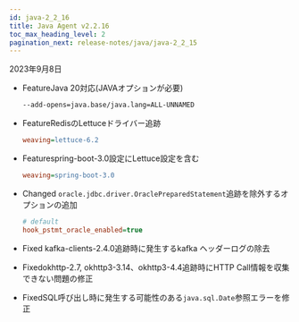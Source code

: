 ```yaml
---
id: java-2_2_16
title: Java Agent v2.2.16
toc_max_heading_level: 2
pagination_next: release-notes/java/java-2_2_15
---
```


2023年9月8日

-   <Status>Feature</Status>Java 20対応(JAVAオプションが必要)

    ```bash
    --add-opens=java.base/java.lang=ALL-UNNAMED
    ```

-   <Status>Feature</Status>RedisのLettuceドライバー追跡

    ```ini title='whatap.conf'
    weaving=lettuce-6.2
    ```

-   <Status>Feature</Status>spring-boot-3.0設定にLettuce設定を含む

    ```ini title='whatap.conf'
    weaving=spring-boot-3.0
    ```

-   <Status>Changed</Status> <code>oracle.jdbc.driver.OraclePreparedStatement</code>追跡を除外するオプションの追加

    ```ini title='whatap.conf'
    # default
    hook_pstmt_oracle_enabled=true
    ```

-   <Status>Fixed</Status> kafka-clients-2.4.0追跡時に発生するkafka ヘッダーログの除去

-   <Status>Fixed</Status>okhttp-2.7, okhttp3-3.14、okhttp3-4.4追跡時にHTTP Call情報を収集できない問題の修正

-   <Status>Fixed</Status>SQL呼び出し時に発生する可能性のある<code>java.sql.Date</code>参照エラーを修正
